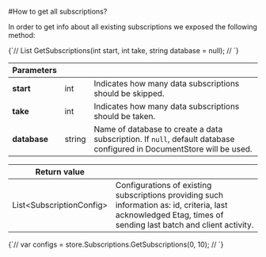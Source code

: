 
#How to get all subscriptions?

In order to get info about all existing subscriptions we exposed the following method:

<TabItem value="get_subscriptions_1" label="get_subscriptions_1">
<CodeBlock language="csharp">
{`//	List<SubscriptionConfig> GetSubscriptions(int start, int take, string database = null);
//
`}
</CodeBlock>
</TabItem>

| Parameters | | |
| ------------- | ------------- | ----- |
| **start** | int | Indicates how many data subscriptions should be skipped. |
| **take** | int | Indicates how many data subscriptions should be taken. |
| **database** | string | Name of database to create a data subscription. If `null`, default database configured in DocumentStore will be used. |

| Return value | |
| ------------- | ----- |
| List&lt;SubscriptionConfig&gt; | Configurations of existing subscriptions providing such information as: id, criteria, last acknowledged Etag, times of sending last batch and client activity.|


<TabItem value="get_subscriptions_2" label="get_subscriptions_2">
<CodeBlock language="csharp">
{`//	var configs = store.Subscriptions.GetSubscriptions(0, 10);
//
`}
</CodeBlock>
</TabItem>


